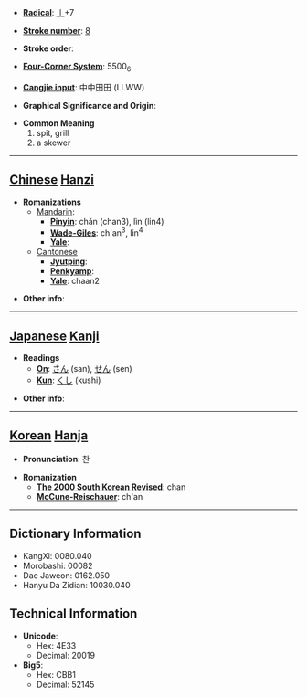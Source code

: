 * '''[[Wiktionary:Chinese radical index| Radical]]''': [[Wiktionary:Chinese radical index 丨|丨]]+7

* '''[[Wiktionary:Chinese total strokes index|Stroke number]]''': [[Wiktionary:Chinese total strokes index 8|8]]

* '''Stroke order''': 

* '''[[Wiktionary:Chinese four corner index|Four-Corner System]]''': 5500<sub>6</sub>

* '''[[Wiktionary:Chinese Cangjie index|Cangjie input]]''': 中中田田 (LLWW)

* '''Graphical Significance and Origin''': 

* '''Common Meaning'''
*#spit, grill
*# a skewer


----

== [[Chinese]] [[Hanzi]] ==

* '''Romanizations'''
** [[Mandarin]]:
*** '''[[Pinyin]]''': chǎn (chan3), lìn (lin4)
*** '''[[Wade-Giles]]''': ch'an<sup>3</sup>, lin<sup>4</sup>
*** '''[[Yale]]''': 
**[[Cantonese]]
***'''[[Jyutping]]''':
***'''[[Penkyamp]]''': 
***'''[[Yale]]''': chaan2

* '''Other info''': 

----

== [[Japanese]] [[Kanji]] ==

* '''Readings'''
** '''[[On]]''': [[さん]] (san), [[せん]] (sen)
** '''[[Kun]]''': [[くし]] (kushi)

* '''Other info''':  

----

== [[Korean]] [[Hanja]] ==

* '''Pronunciation''': 찬

* '''Romanization'''
** '''[[The 2000 South Korean Revised Romanization|The 2000 South Korean Revised]]''': chan
** '''[[McCune-Reischauer]]''': ch'an

----

== Dictionary Information ==

* KangXi: 0080.040
* Morobashi: 00082
* Dae Jaweon: 0162.050
* Hanyu Da Zidian: 10030.040

== Technical Information ==

* '''Unicode''':
** Hex: 4E33
** Decimal: 20019
* '''Big5''':
** Hex: CBB1
** Decimal: 52145